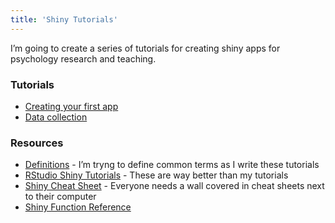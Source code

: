 ```yaml
---
title: 'Shiny Tutorials'
---
```


I'm going to create a series of tutorials for creating shiny apps for psychology research and teaching.

### Tutorials 

* [Creating your first app](01-first-app.html)
* [Data collection](data-input.html)

### Resources

* [Definitions](defs.html) - I'm tryng to define common terms as I write these tutorials
* [RStudio Shiny Tutorials](http://shiny.rstudio.com/tutorial/) - These are way better than my tutorials
* [Shiny Cheat Sheet](https://www.rstudio.com/resources/cheatsheets/#shiny) - Everyone needs a wall covered in cheat sheets next to their computer
* [Shiny Function Reference](https://shiny.rstudio.com/reference/shiny/1.0.1/)  
